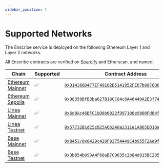 ```yaml
---
sidebar_position: 4
---
```


# Supported Networks

The Enscribe service is deployed on the following Ethereum Layer 1 and Layer 2 networks.

All Enscribe contracts are verified on [Sourcify](https://sourcify.dev) and Etherscan, and named.

| Chain                                                                                              | Supported     | Contract Address                                                                                                                    | ENS Primary Name                                                                        |
|----------------------------------------------------------------------------------------------------|---------------|-------------------------------------------------------------------------------------------------------------------------------------|-----------------------------------------------------------------------------------------|
| [Ethereum Mainnet](https://repo.sourcify.dev/1/0xD14360D477EF49182B5141952FE67b007688725A)         | ✅            | [`0xD14360D477EF49182B5141952FE67b007688725A`](https://etherscan.io/address/0xD14360D477EF49182B5141952FE67b007688725A)             | [v0.app.enscribe.eth]((https://app.ens.domains/v0.app.enscribe.eth)  )                   |
| [Ethereum Sepolia](https://repo.sourcify.dev/11155111/0x98350BfB3ba627B18CC84c8A46440A2E3f74d6a7)  | ✅            | [`0x98350BfB3ba627B18CC84c8A46440A2E3f74d6a7`](https://sepolia.etherscan.io/address/0x98350BfB3ba627B18CC84c8A46440A2E3f74d6a7)     | [v0.enscribe.named.eth](https://sepolia.app.ens.domains/v0.enscribe.named.eth)           |
| [Linea Mainnet](https://repo.sourcify.dev/59144/0x6d8Ac46BFC1bD0b6022f997108e9800Fd84fdD44)        | ✅            | [`0x6d8Ac46BFC1bD0b6022f997108e9800Fd84fdD44`](https://lineascan.build/address/0x6d8Ac46BFC1bD0b6022f997108e9800Fd84fdD44)          | [v0.app.enscribe.linea.eth](https://names.linea.build/v0.app.enscribe.linea.eth)         |
| [Linea Testnet](https://repo.sourcify.dev/59141/0x57732B1dE5cB25A6b2A8a2311e1A865ED16a484E)        | ✅            | [`0x57732B1dE5cB25A6b2A8a2311e1A865ED16a484E`](https://sepolia.lineascan.build/address/0x57732B1dE5cB25A6b2A8a2311e1A865ED16a484E)  | v0.app.enscribe.linea-sepolia.etherscan                                                  |
| [Base Mainnet](https://repo.sourcify.dev/8453/0x8429c428F93754449C4b955F2Ae9fde17eF4e95a)          | ✅            | [`0x8453/0x8429c428F93754449C4b955F2Ae9fde17eF4e95a`](https://basescan.org/address/0x8429c428F93754449C4b955F2Ae9fde17eF4e95a)      | [v0.app.enscribe.base.eth](https://app.ens.domains/v0.app.enscribe.base.eth)             |
| [Base Testnet](https://repo.sourcify.dev/84532/0x3b854b093A4F60aB7C9635c2b84d015BC2359B2a)         | ✅            | [`0x3b854b093A4F60aB7C9635c2b84d015BC2359B2a`](https://sepolia.basescan.org/address/0x3b854b093A4F60aB7C9635c2b84d015BC2359B2a)     | v0.app.enscribe.basetest.eth                                                             |